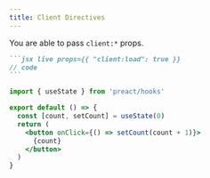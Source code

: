 ```yaml
---
title: Client Directives
---
```


You are able to pass `client:*` props.

````md
```jsx live props={{ "client:load": true }}
// code
```
````

```jsx live props={{ "client:load": true }}
import { useState } from 'preact/hooks'

export default () => {
  const [count, setCount] = useState(0)
  return (
    <button onClick={() => setCount(count + 1)}>
      {count}
    </button>
  )
}
```